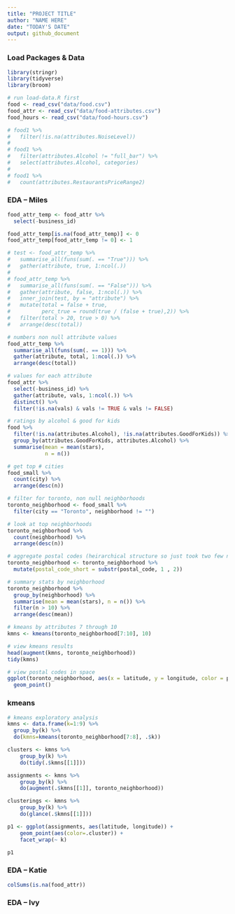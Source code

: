 ```yaml
---
title: "PROJECT TITLE"
author: "NAME HERE"
date: "TODAY'S DATE"
output: github_document
---
```


### Load Packages & Data

```r
library(stringr)
library(tidyverse)
library(broom)

# run load-data.R first
food <- read_csv("data/food.csv")
food_attr <- read_csv("data/food-attributes.csv") 
food_hours <- read_csv("data/food-hours.csv")
```

```r
# food1 %>% 
#   filter(!is.na(attributes.NoiseLevel)) 
# 
# food1 %>%
#   filter(attributes.Alcohol != "full_bar") %>% 
#   select(attributes.Alcohol, categories)
# 
# food1 %>% 
#   count(attributes.RestaurantsPriceRange2)
```


### EDA -- Miles

```r
food_attr_temp <- food_attr %>% 
  select(-business_id)

food_attr_temp[is.na(food_attr_temp)] <- 0
food_attr_temp[food_attr_temp != 0] <- 1

# test <- food_attr_temp %>% 
#   summarise_all(funs(sum(. == "True"))) %>% 
#   gather(attribute, true, 1:ncol(.))
# 
# food_attr_temp %>% 
#   summarise_all(funs(sum(. == "False"))) %>% 
#   gather(attribute, false, 1:ncol(.)) %>% 
#   inner_join(test, by = "attribute") %>% 
#   mutate(total = false + true,
#          perc_true = round(true / (false + true),2)) %>% 
#   filter(total > 20, true > 0) %>% 
#   arrange(desc(total))

# numbers non null attribute values
food_attr_temp %>% 
  summarise_all(funs(sum(. == 1))) %>% 
  gather(attribute, total, 1:ncol(.)) %>% 
  arrange(desc(total))

# values for each attribute
food_attr %>% 
  select(-business_id) %>% 
  gather(attribute, vals, 1:ncol(.)) %>% 
  distinct() %>% 
  filter(!is.na(vals) & vals != TRUE & vals != FALSE)


```




```r




# ratings by alcohol & good for kids
food %>% 
  filter(!is.na(attributes.Alcohol), !is.na(attributes.GoodForKids)) %>% 
  group_by(attributes.GoodForKids, attributes.Alcohol) %>% 
  summarise(mean = mean(stars),
            n = n())

# get top # cities
food_small %>% 
  count(city) %>% 
  arrange(desc(n))

# filter for toronto, non null neighborhoods
toronto_neighborhood <- food_small %>% 
  filter(city == "Toronto", neighborhood != "")

# look at top neighborhoods
toronto_neighborhood %>%
  count(neighborhood) %>% 
  arrange(desc(n))

# aggregate postal codes (heirarchical structure so just took two few numbers)
toronto_neighborhood <- toronto_neighborhood %>%
  mutate(postal_code_short = substr(postal_code, 1 , 2))

# summary stats by neighborhood
toronto_neighborhood %>% 
  group_by(neighborhood) %>% 
  summarise(mean = mean(stars), n = n()) %>% 
  filter(n > 10) %>% 
  arrange(desc(mean))

# kmeans by attributes 7 through 10
kmns <- kmeans(toronto_neighborhood[7:10], 10)

# view kmeans results
head(augment(kmns, toronto_neighborhood))
tidy(kmns)

# view postal codes in space
ggplot(toronto_neighborhood, aes(x = latitude, y = longitude, color = postal_code_short)) +
  geom_point()
```
### kmeans

```r
# kmeans exploratory analysis
kmns <- data.frame(k=1:9) %>% 
  group_by(k) %>% 
  do(kmns=kmeans(toronto_neighborhood[7:8], .$k))

clusters <- kmns %>%
    group_by(k) %>%
    do(tidy(.$kmns[[1]]))

assignments <- kmns %>%
    group_by(k) %>%
    do(augment(.$kmns[[1]], toronto_neighborhood))

clusterings <- kmns %>%
    group_by(k) %>%
    do(glance(.$kmns[[1]]))

p1 <- ggplot(assignments, aes(latitude, longitude)) +
    geom_point(aes(color=.cluster)) +
    facet_wrap(~ k)

p1
```

### EDA -- Katie
```r
colSums(is.na(food_attr))
```


### EDA -- Ivy


